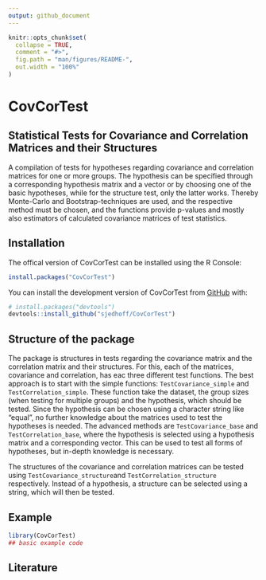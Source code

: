 ```yaml
---
output: github_document
---
```


<!-- README.md is generated from README.Rmd. Please edit that file -->

```r
knitr::opts_chunk$set(
  collapse = TRUE,
  comment = "#>",
  fig.path = "man/figures/README-",
  out.width = "100%"
)
```

# CovCorTest
## Statistical Tests for Covariance and Correlation Matrices and their Structures

<!-- badges: start -->
<!-- badges: end -->

A compilation of tests for hypotheses regarding covariance and correlation matrices for one or more groups. The hypothesis can be specified through a corresponding hypothesis matrix and a vector or by choosing one of the basic hypotheses, while for the structure test, only the latter works. Thereby Monte-Carlo and Bootstrap-techniques are used, and the respective method must be chosen, and the functions provide p-values and mostly also estimators of calculated covariance matrices of test statistics.

## Installation

The offical version of CovCorTest can be installed using the R Console:
```r
install.packages("CovCorTest")
```

You can install the development version of CovCorTest from [GitHub](https://github.com/) with:

```r
# install.packages("devtools")
devtools::install_github("sjedhoff/CovCorTest")
```

## Structure of the package

The package is structures in tests regarding the covariance matrix and the correlation matrix and their structures. For this, each of the matrices, covariance and correlation, has eac three different test functions.
The best approach is to start with the simple functions: `TestCovariance_simple` and `TestCorrelation_simple`. These function take the dataset, the group sizes (when testing for multiple groups) and the hypothesis, which should be tested. Since the hypothesis can be chosen using a character string like "equal", no further knowledge about the matrices used to test the hypotheses is needed.
The advanced methods are `TestCovariance_base` and `TestCorrelation_base`, where the hypothesis is selected using a hypothesis matrix and a corresponding vector. This can be used to test all forms of hypotheses, but in-depth knowledge is necessary. 

The structures of the covariance and correlation matrices can be tested using `TestCovariance_structure`and `TestCorrelation_structure` respectively. Instead of a hypothesis, a structure can be selected using a string, which will then be tested.

## Example

```r
library(CovCorTest)
## basic example code
```


## Literature

